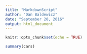 ```yaml
---
title: "MarkdownScript"
author: "Dan Baldewicz"
date: "September 20, 2016"
output: html_document
---
```


```r
knitr::opts_chunk$set(echo = TRUE)
```


```r
summary(cars)
```
